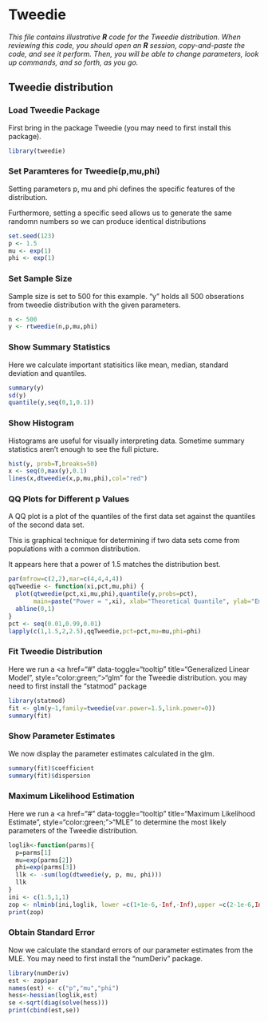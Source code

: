 # Tweedie

*This file contains illustrative **R** code for the Tweedie distribution. When reviewing this code, you should open an **R** session, copy-and-paste the code, and see it perform. Then, you will be able to change parameters, look up commands, and so forth, as you go. *

## Tweedie distribution{.tabset}

### Load Tweedie Package
First bring in the package Tweedie (you may need to first install this package).
```r
library(tweedie)
```

### Set Paramteres for Tweedie(p,mu,phi)
Setting parameters p, mu and phi defines the specific features of the distribution.  

Furthermore, setting a specific seed allows us to generate the same randomn numbers so we can produce identical distributions
```r
set.seed(123)
p <- 1.5
mu <- exp(1) 
phi <- exp(1)
```

### Set Sample Size
Sample size is set to 500 for this example.
"y" holds all 500 obserations from tweedie distribution with the given parameters.
```r
n <- 500
y <- rtweedie(n,p,mu,phi)
```

### Show Summary Statistics
Here we calculate important statisitics like mean, median, standard deviation and quantiles.
```r
summary(y)
sd(y)
quantile(y,seq(0,1,0.1))
```

### Show Histogram
Histograms are useful for visually interpreting data.
Sometime summary statistics aren't enough to see the full picture.
```r
hist(y, prob=T,breaks=50)
x <- seq(0,max(y),0.1)
lines(x,dtweedie(x,p,mu,phi),col="red")
```

### QQ Plots for Different p Values
A QQ plot is a plot of the quantiles of the first data set against the quantiles of the second data set.

This is graphical technique for determining if two data sets come from populations with a common distribution.

It appears here that a power of 1.5 matches the distribution best.
```r
par(mfrow=c(2,2),mar=c(4,4,4,4))
qqTweedie <- function(xi,pct,mu,phi) {
  plot(qtweedie(pct,xi,mu,phi),quantile(y,probs=pct),
       main=paste("Power = ",xi), xlab="Theoretical Quantile", ylab="Empirical Quantile")
  abline(0,1)
}
pct <- seq(0.01,0.99,0.01)
lapply(c(1,1.5,2,2.5),qqTweedie,pct=pct,mu=mu,phi=phi)
```


### Fit Tweedie Distribution
Here we run a  <a href="#" data-toggle="tooltip" title="Generalized Linear Model", style="color:green;">"glm"</a> for the Tweedie distribution. 
you may need to first install the "statmod" package
```r
library(statmod)
fit <- glm(y~1,family=tweedie(var.power=1.5,link.power=0))
summary(fit)
```

### Show Parameter Estimates
We now display the parameter estimates calculated in the glm.
```r
summary(fit)$coefficient
summary(fit)$dispersion
```

### Maximum Likelihood Estimation
Here we run a <a href="#" data-toggle="tooltip" title="Maximum Likelihood Estimate", style="color:green;">"MLE"</a> to determine the most likely parameters of the Tweedie distribution.
```r
loglik<-function(parms){ 
  p=parms[1]
  mu=exp(parms[2])
  phi=exp(parms[3])
  llk <- -sum(log(dtweedie(y, p, mu, phi)))
  llk
}
ini <- c(1.5,1,1)
zop <- nlminb(ini,loglik, lower =c(1+1e-6,-Inf,-Inf),upper =c(2-1e-6,Inf,Inf))
print(zop)
```

### Obtain Standard Error
Now we calculate the standard errors of our parameter estimates from the MLE.
You may need to first install the "numDeriv" package.
```r
library(numDeriv)
est <- zop$par
names(est) <- c("p","mu","phi")
hess<-hessian(loglik,est)
se <-sqrt(diag(solve(hess)))
print(cbind(est,se))
```

